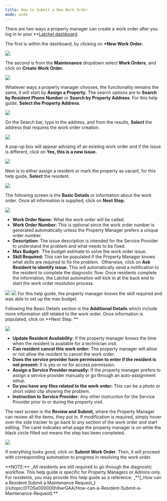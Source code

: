 ---
title: How to Submit a New Work Order
mode: wide
---

There are two ways a property manager can create a work order after you log in to your **[Latchel dashboard](https://app.latchel.com/login).

The first is within the dashboard, by clicking on **+New Work Order.**

<Frame>
  <img src="/images/rtaImage-312.jpg"/>
</Frame>

The second is from the **Maintenance** dropdown select **Work Orders**, and click on **Create Work Order.**


<Frame>
  <img src="/images/rtaImage-313.jpg"/>
</Frame>

Whatever ways a property manager chooses, the functionality remains the same, it will start by **Assign a Property.** The search options are to **Search by Resident Phone Number** or **Search by Property Address**. For this help guide, **Select the Property Address**. 

<Frame>
  <img src="/images/rtaImage-314.jpg"/>
</Frame>

On the Search bar, type in the address, and from the results, **Select** the address that requires the work order creation. 

<Frame>
  <img src="/images/rtaImage-315.jpg"/>
</Frame>

A pop-up box will appear advising of an existing work order and if the issue is different, click on **Yes, this is a new issue.**

<Frame>
  <img src="/images/rtaImage-316.jpg"/>
</Frame>

Next is to either assign a resident or mark the property as vacant, for this help guide, **Select** the resident.

<Frame>
  <img src="/images/rtaImage-317.jpg"/>
</Frame>

The following screen is the **Basic Details** or information about the work order. Once all information is supplied, click on **Next Step.**


<Frame>
  <img src="/images/rtaImage-318.jpg"/>
</Frame>

* **Work Order Name:** What the work order will be called.
* **Work Order Number:** This is optional since the work order number is generated automatically unless the Property Manager prefers a unique order number. 
* **Description:** The issue description is intended for the Service Provider to understand the problem and what needs to be fixed. 
* **Max Budget:**  The budget estimate to solve the work order issue. 
* **Skill Required:** This can be populated if the Property Manager knows what skills are required to fix the problem.  Otherwise, click on **Ask Resident to identify issue.** This will automatically send a notification to the resident to complete the diagnostic flow. Once residents complete the information, the Latchel automation will kick in at the back end to start the work order resolution process. 



<Frame>
  <img src="/images/rtaImage-319.jpg"/>
</Frame>

<Frame>
  <img src="/images/rtaImage-320.jpg"/>
</Frame>
For this help guide, the property manager knows the skill required and was able to set up the max budget. 


Following the Basic Details section is the **Additional Details** which include more information still related to the work order. Once information is populated, click on **Next Step. **


<Frame>
  <img src="/images/rtaImage-321.jpg"/>
</Frame>

* **Update Resident Availability:** If the property manager knows the time when the resident is available for a technician visit. 
* **Can resident cancel this work order:** The property manager will allow or not allow the resident to cancel the work order. 
* **Does the service provider have permission to enter if the resident is not present:** It is yes or no for access permission. 
* **Assign a Service Provider manually:** If the property manager prefers to assign a service provider manually or go through an auto-assignment setup. 
* **Do you have any files related to the work order:** This can be a photo or short video clip showing the problem. 
* **Instruction to Service Provider:** Any other instruction for the Service Provider prior to or during the property visit. 


The next screen is the **Review and Submit,** where the Property Manager can review all the items, they put in. If modification is required, simply hover over the side tracker to go back to any section of the work order and start editing. The caret indicates what page the property manager is on while the black circle filled out means the step has been completed. 


<Frame>
  <img src="/images/rtaImage-322.jpg"/>
</Frame>

If everything looks good, click on **Submit Work Order**. Then, it will proceed with corresponding automation to progress in resolving the work order. 

<Info>
  **NOTE:** _All residents are still required to go through the diagnostic workflow. This help guide is specific for Property Managers or Admins only. For residents, you may provide this help guide as a reference: _**[_How can a Resident Submit a Maintenance Request_](/s/topic/0TO5e000000h9wrGAA/How-can-a-Resident-Submit-a-Maintenance-Request).**
</Info>

